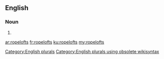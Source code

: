 ==English==

===Noun===
{{head|en}}

# {{plural of|ropeloft}}

[[Category:English plurals]][[Category:English plurals using obsolete wikisyntax]]

[[ar:ropelofts]]
[[fr:ropelofts]]
[[ku:ropelofts]]
[[my:ropelofts]]
